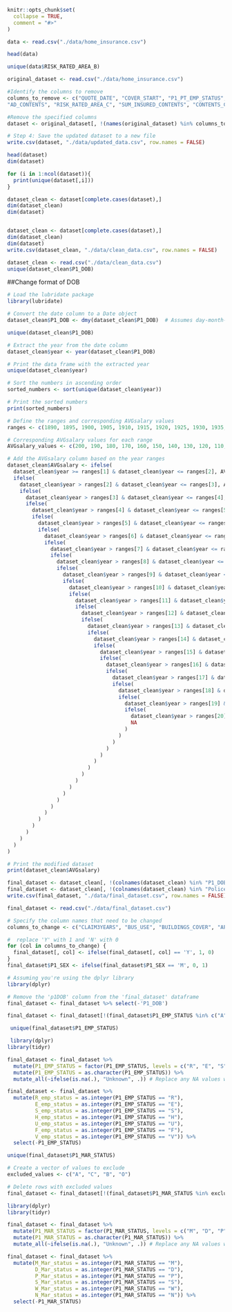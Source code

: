```r
knitr::opts_chunk$set(
  collapse = TRUE,
  comment = "#>"
)
```

```r
data <- read.csv("./data/home_insurance.csv")
```

```r
head(data)
```

```r
unique(data$RISK_RATED_AREA_B)
```

```r

original_dataset <- read.csv("./data/home_insurance.csv")

#Identify the columns to remove
columns_to_remove <- c("QUOTE_DATE", "COVER_START", "P1_PT_EMP_STATUS", "CLERICAL", "AD_BUILDINGS", "AD_CONTENTS", 
"AD_CONTENTS", "RISK_RATED_AREA_C", "SUM_INSURED_CONTENTS", "CONTENTS_COVER", "P1_POLICY_REFUSED", "LISTED", "OWNERSHIP_TYPE", "PAYING_GUESTS", "PROP_TYPE", "CAMPAIGN_DESC", "PAYMENT_METHOD", "PAYMENT_FREQUENCY", "LEGAL_ADDON_PRE_REN", "LEGAL_ADDON_POST_REN", "HOME_EM_ADDON_PRE_REN", "HOME_EM_ADDON_POST_REN", "KEYCARE_ADDON_PRE_REN", "KEYCARE_ADDON_POST_REN", "HP1_ADDON_PRE_REN", "HP1_ADDON_POST_REN", "HP2_ADDON_PRE_REN", "HP2_ADDON_POST_REN", "HP3_ADDON_PRE_REN", "HP3_ADDON_POST_REN", "MTA_FLAG", "MTA_FAP", "MTA_APRP", "MTA_DATE",   "PAYING_GUESTS")

#Remove the specified columns
dataset <- original_dataset[, !(names(original_dataset) %in% columns_to_remove)]

# Step 4: Save the updated dataset to a new file
write.csv(dataset, "./data/updated_data.csv", row.names = FALSE)

```


```r
head(dataset)
dim(dataset)
```

```r
for (i in 1:ncol(dataset)){
  print(unique(dataset[,i]))
}
```

```r
dataset_clean <- dataset[complete.cases(dataset),]
dim(dataset_clean)
dim(dataset)
```

```r

```

```r
dataset_clean <- dataset[complete.cases(dataset),]
dim(dataset_clean)
dim(dataset)
write.csv(dataset_clean, "./data/clean_data.csv", row.names = FALSE)
```

```r
dataset_clean <- read.csv("./data/clean_data.csv")
unique(dataset_clean$P1_DOB)

```

##Change format of DOB

```r
# Load the lubridate package
library(lubridate)

# Convert the date column to a Date object
dataset_clean$P1_DOB <- dmy(dataset_clean$P1_DOB)  # Assumes day-month-year format

unique(dataset_clean$P1_DOB)

```


```r
# Extract the year from the date column
dataset_clean$year <- year(dataset_clean$P1_DOB)

# Print the data frame with the extracted year
unique(dataset_clean$year)
```



```r
# Sort the numbers in ascending order
sorted_numbers <- sort(unique(dataset_clean$year))

# Print the sorted numbers
print(sorted_numbers)

```


```r
# Define the ranges and corresponding AVGsalary values
ranges <- c(1890, 1895, 1900, 1905, 1910, 1915, 1920, 1925, 1930, 1935, 1940, 1945, 1950, 1955, 1960, 1965, 1970, 1975, 1980, 1985, 1990)

# Corresponding AVGsalary values for each range
AVGsalary_values <- c(200, 190, 180, 170, 160, 150, 140, 130, 120, 110, 100, 90, 80, 70, 60, 50, 40, 30, 20, 10)

```

```r
# Add the AVGsalary column based on the year ranges
dataset_clean$AVGsalary <- ifelse(
  dataset_clean$year >= ranges[1] & dataset_clean$year <= ranges[2], AVGsalary_values[1],
  ifelse(
    dataset_clean$year > ranges[2] & dataset_clean$year <= ranges[3], AVGsalary_values[2],
    ifelse(
      dataset_clean$year > ranges[3] & dataset_clean$year <= ranges[4], AVGsalary_values[3],
      ifelse(
        dataset_clean$year > ranges[4] & dataset_clean$year <= ranges[5], AVGsalary_values[4],
        ifelse(
          dataset_clean$year > ranges[5] & dataset_clean$year <= ranges[6], AVGsalary_values[5],
          ifelse(
            dataset_clean$year > ranges[6] & dataset_clean$year <= ranges[7], AVGsalary_values[6],
            ifelse(
              dataset_clean$year > ranges[7] & dataset_clean$year <= ranges[8], AVGsalary_values[7],
              ifelse(
                dataset_clean$year > ranges[8] & dataset_clean$year <= ranges[9], AVGsalary_values[8],
                ifelse(
                  dataset_clean$year > ranges[9] & dataset_clean$year <= ranges[10], AVGsalary_values[9],
                  ifelse(
                    dataset_clean$year > ranges[10] & dataset_clean$year <= ranges[11], AVGsalary_values[10],
                    ifelse(
                      dataset_clean$year > ranges[11] & dataset_clean$year <= ranges[12], AVGsalary_values[11],
                      ifelse(
                        dataset_clean$year > ranges[12] & dataset_clean$year <= ranges[13], AVGsalary_values[12],
                        ifelse(
                          dataset_clean$year > ranges[13] & dataset_clean$year <= ranges[14], AVGsalary_values[13],
                          ifelse(
                            dataset_clean$year > ranges[14] & dataset_clean$year <= ranges[15], AVGsalary_values[14],
                            ifelse(
                              dataset_clean$year > ranges[15] & dataset_clean$year <= ranges[16], AVGsalary_values[15],
                              ifelse(
                                dataset_clean$year > ranges[16] & dataset_clean$year <= ranges[17], AVGsalary_values[16],
                                ifelse(
                                  dataset_clean$year > ranges[17] & dataset_clean$year <= ranges[18], AVGsalary_values[17],
                                  ifelse(
                                    dataset_clean$year > ranges[18] & dataset_clean$year <= ranges[19], AVGsalary_values[18],
                                    ifelse(
                                      dataset_clean$year > ranges[19] & dataset_clean$year <= ranges[20], AVGsalary_values[19],
                                      ifelse(
                                        dataset_clean$year > ranges[20] & dataset_clean$year <= ranges[21], AVGsalary_values[20],
                                        NA
                                      )
                                    )
                                  )
                                )
                              )
                            )
                          )
                        )
                      )
                    )
                  )
                )
              )
            )
          )
        )
      )
    )
  )
)

# Print the modified dataset
print(dataset_clean$AVGsalary)

```

```r
final_dataset <- dataset_clean[, !(colnames(dataset_clean) %in% "P1_DOB")]
final_dataset <- dataset_clean[, !(colnames(dataset_clean) %in% "Police")]
write.csv(final_dataset, "./data/final_dataset.csv", row.names = FALSE)
```

```r
final_dataset <- read.csv("./data/final_dataset.csv")
```

```r
# Specify the column names that need to be changed
columns_to_change <- c("CLAIM3YEARS", "BUS_USE", "BUILDINGS_COVER", "APPR_LOCKS", "APPR_ALARM", "FLOODING", "NEIGH_WATCH", "SAFE_INSTALLED", "SEC_DISC_REQ", "SUBSIDENCE", "GARDEN_ADDON_PRE_REN", "GARDEN_ADDON_POST_REN")  

#  replace 'Y' with 1 and 'N' with 0
for (col in columns_to_change) {
  final_dataset[, col] <- ifelse(final_dataset[, col] == 'Y', 1, 0)
}
final_dataset$P1_SEX <- ifelse(final_dataset$P1_SEX == 'M', 0, 1)
```

```r
# Assuming you're using the dplyr library
library(dplyr)

# Remove the 'p1DOB' column from the 'final_dataset' dataframe
final_dataset <- final_dataset %>% select(-'P1_DOB')

final_dataset <- final_dataset[!(final_dataset$P1_EMP_STATUS %in% c("A", "C", "I", "N")), ]

```

```r
 unique(final_dataset$P1_EMP_STATUS)
```

```r
 library(dplyr)
library(tidyr)

final_dataset <- final_dataset %>%
  mutate(P1_EMP_STATUS = factor(P1_EMP_STATUS, levels = c("R", "E", "S", "H", "U", "F", "V"))) %>%
  mutate(P1_EMP_STATUS = as.character(P1_EMP_STATUS)) %>%
  mutate_all(~ifelse(is.na(.), "Unknown", .)) # Replace any NA values with "Unknown"

final_dataset <- final_dataset %>%
  mutate(R_emp_status = as.integer(P1_EMP_STATUS == "R"),
         E_emp_status = as.integer(P1_EMP_STATUS == "E"),
         S_emp_status = as.integer(P1_EMP_STATUS == "S"),
         H_emp_status = as.integer(P1_EMP_STATUS == "H"),
         U_emp_status = as.integer(P1_EMP_STATUS == "U"),
         F_emp_status = as.integer(P1_EMP_STATUS == "F"),
         V_emp_status = as.integer(P1_EMP_STATUS == "V")) %>%
  select(-P1_EMP_STATUS)
```

```r
unique(final_dataset$P1_MAR_STATUS)
```

```r
# Create a vector of values to exclude
excluded_values <- c("A", "C", "B", "O")

# Delete rows with excluded values
final_dataset <- final_dataset[!(final_dataset$P1_MAR_STATUS %in% excluded_values), ]
```

```r
library(dplyr)
library(tidyr)

final_dataset <- final_dataset %>%
  mutate(P1_MAR_STATUS = factor(P1_MAR_STATUS, levels = c("M", "D", "P", "S", "W", "N"))) %>%
  mutate(P1_MAR_STATUS = as.character(P1_MAR_STATUS)) %>%
  mutate_all(~ifelse(is.na(.), "Unknown", .)) # Replace any NA values with "Unknown"

final_dataset <- final_dataset %>%
  mutate(M_Mar_status = as.integer(P1_MAR_STATUS == "M"),
         D_Mar_status = as.integer(P1_MAR_STATUS == "D"),
         P_Mar_status = as.integer(P1_MAR_STATUS == "P"),
         S_Mar_status = as.integer(P1_MAR_STATUS == "S"),
         W_Mar_status = as.integer(P1_MAR_STATUS == "W"),
         N_Mar_status = as.integer(P1_MAR_STATUS == "N")) %>%
  select(-P1_MAR_STATUS)
```

```r
```


```r
```
